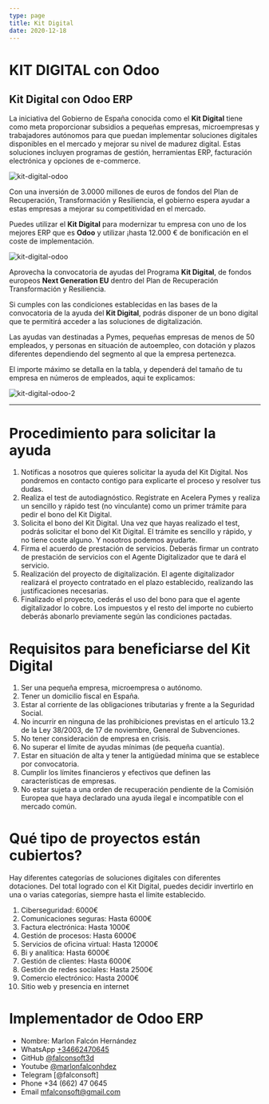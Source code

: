 ```yaml
---
type: page
title: Kit Digital
date: 2020-12-18
---
```


# KIT DIGITAL con Odoo


## Kit Digital con Odoo ERP
La iniciativa del Gobierno de España conocida como el **Kit Digital** tiene como meta proporcionar subsidios a pequeñas empresas, microempresas y trabajadores autónomos para que puedan implementar soluciones digitales disponibles en el mercado y mejorar su nivel de madurez digital. Estas soluciones incluyen programas de gestión, herramientas ERP, facturación electrónica y opciones de e-commerce. 

<Image
  src="/images/kitd.jpeg"
  alt="kit-digital-odoo"
  width={1280}
  height={720}
  priority
  className="next-image"
/>

Con una inversión de 3.0000 millones de euros de fondos del Plan de Recuperación, Transformación y Resiliencia, el gobierno espera ayudar a estas empresas a mejorar su competitividad en el mercado.


Puedes utilizar el **Kit Digital** para modernizar tu empresa con uno de los mejores ERP que es **Odoo** y utilizar ¡hasta 12.000 € de bonificación en el coste de implementación.

<Image
  src="/images/kit-digital-odoo.png"
  alt="kit-digital-odoo"
  width={918}
  height={106}
  priority
  className="next-image"
/>

Aprovecha  la convocatoria de ayudas del Programa **Kit Digital**, de  fondos europeos **Next Generation EU** dentro del Plan de Recuperación  Transformación y Resiliencia. 

Si cumples con las condiciones establecidas en las bases de la convocatoria de la ayuda del **Kit Digital**, podrás disponer de un bono digital que te permitirá acceder a las soluciones de digitalización.


Las ayudas van destinadas a Pymes, pequeñas empresas de menos de 50 empleados, y personas en situación de autoempleo, con dotación y plazos diferentes dependiendo del segmento al que la empresa pertenezca.

El importe máximo se detalla en la tabla, y dependerá del tamaño de tu empresa en números de empleados, aqui te explicamos:


<Image
  src="/images/kit-digital-odoo-1.png"
  alt="kit-digital-odoo-2"
  width={713}
  height={313}
  priority
  className="next-image"
/>

---

# Procedimiento para solicitar la ayuda
1. Notificas a nosotros que quieres solicitar la ayuda del Kit Digital. Nos pondremos en contacto contigo para explicarte el proceso y resolver tus dudas.
2. Realiza el test de autodiagnóstico. Regístrate en Acelera Pymes y realiza un sencillo y rápido test (no vinculante) como un primer trámite para pedir el bono del Kit Digital.
3. Solicita el bono del Kit Digital. Una vez que hayas realizado el test, podrás solicitar el bono del Kit Digital. El trámite es sencillo y rápido, y no tiene coste alguno. Y nosotros podemos ayudarte.
4. Firma el acuerdo de prestación de servicios. Deberás firmar un contrato de prestación de servicios con el Agente Digitalizador que te dará el servicio.
5. Realización del proyecto de digitalización. El agente digitalizador realizará el proyecto contratado en el plazo establecido, realizando las
justificaciones necesarias.
6. Finalizado el proyecto, cederás el uso del bono para que el agente digitalizador lo cobre. Los impuestos y el resto del importe no cubierto deberás abonarlo previamente según las condiciones pactadas.

# Requisitos para beneficiarse del Kit Digital
1. Ser una pequeña empresa, microempresa o autónomo.
2. Tener un domicilio fiscal en España.
3. Estar al corriente de las obligaciones tributarias y frente a la Seguridad Social.
4. No incurrir en ninguna de las prohibiciones previstas en el artículo 13.2 de la Ley 38/2003, de 17 de noviembre, General de Subvenciones.
5. No tener consideración de empresa en crisis.
6. No superar el límite de ayudas mínimas (de pequeña cuantía).
7. Estar en situación de alta y tener la antigüedad mínima que se establece por convocatoria.
8. Cumplir los límites financieros y efectivos que definen las características de empresas.
9. No estar sujeta a una orden de recuperación pendiente de la Comisión Europea que haya declarado una ayuda ilegal e incompatible con el mercado común.

# Qué tipo de proyectos están cubiertos?
Hay diferentes categorías de soluciones digitales con diferentes dotaciones. Del total logrado con el Kit Digital, puedes decidir invertirlo en una
o varias categorías, siempre hasta el límite establecido.

1. Ciberseguridad: 6000€
2. Comunicaciones seguras: Hasta 6000€
3. Factura electrónica: Hasta 1000€
4. Gestión de procesos: Hasta 6000€
5. Servicios de oficina virtual: Hasta 12000€
6. Bi y analítica: Hasta 6000€
7. Gestión de clientes: Hasta 6000€
8. Gestión de redes sociales: Hasta 2500€
9. Comercio electrónico: Hasta 2000€
10. Sitio web y presencia en internet


# Implementador de Odoo ERP
- Nombre: Marlon Falcón Hernández
- WhatsApp [+34662470645](https://web.whatsapp.com/send?phone=34662470645&text=)
- GitHub [@falconsoft3d](https://github.com/falconsoft3d)
- Youtube [@marlonfalconhdez](https://www.youtube.com/@marlonfalconhdez)
- Telegram [@falconsoft]
- Phone +34 (662) 47 0645
- Email mfalconsoft@gmail.com